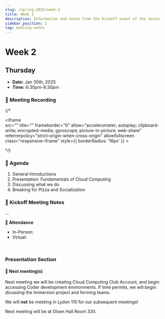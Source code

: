 ```yaml
---
slug: /spring-2025/week-2
title: Week 2
description: Information and notes from the Kickoff event of the second week of the Spring 2025 semester for the UMass Lowell Cloud Computing Club. 
sidebar_position: 2
tag: meeting-notes
---
```


# Week 2

## Thursday

- **Date:** Jan 30th, 2025
- **Time:** 6:30pm-8:30pm

### 🎥 Meeting Recording
{/* <div class="iframe-container">
    <iframe  
        src="" 
        title="" 
        frameborder="0" 
        allow="accelerometer; autoplay; clipboard-write; encrypted-media; gyroscope; picture-in-picture; web-share" 
        referrerpolicy="strict-origin-when-cross-origin" 
        allowfullscreen
        class="responsive-iframe"
        style={{
            borderRadius: '16px'
        }}
    >
    </iframe>
</div> */}


### 🚩 Agenda
1. General Introductions
2. Presentation: Fundamentals of Cloud Computing
3. Discussing what we do
4. Breaking for Pizza and Socialization

### 📓 Kickoff Meeting Notes
...
<br/>

**📄 Attendance**
- In-Person: 
- Virtual: 
<br/>


### Presentation Section

#### 🚀 Next meeting(s)

Next meeting we will be creating Cloud Computing Club Account, and begin accessing Coder development environments. If time permits, we will begin dicussing the Immersion project and forming teams.

We will **not** be meeting in Lydon 110 for our subsequent meetings!

Next meeting will be at Olsen Hall Room 330.